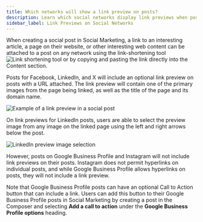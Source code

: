 ```yaml
---
title: Which networks will show a link preview on posts?
description: Learn which social networks display link previews when posting links in Social Marketing.
sidebar_label: Link Previews on Social Networks
---
```


When creating a social post in Social Marketing, a link to an interesting article, a page on their website, or other interesting web content can be attached to a post on any network using the link-shortening tool ![Link shortening tool](/img/social-marketing/link-shortening-tool.png) or by copying and pasting the link directly into the Content section.

Posts for Facebook, LinkedIn, and X will include an optional link preview on posts with a URL attached. The link preview will contain one of the primary images from the page being linked, as well as the title of the page and its domain name.

<div style={{textAlign: 'center'}}>
  <img src="/img/social-marketing/link-preview-example.png" alt="Example of a link preview in a social post" />
</div>

On link previews for LinkedIn posts, users are able to select the preview image from any image on the linked page using the left and right arrows below the post.

![LinkedIn preview image selection](/img/social-marketing/linkedin-preview-selection.png)

However, posts on Google Business Profile and Instagram will not include link previews on their posts. Instagram does not permit hyperlinks on individual posts, and while Google Business Profile allows hyperlinks on posts, they will not include a link preview.

Note that Google Business Profile posts can have an optional Call to Action button that can include a link. Users can add this button to their Google Business Profile posts in Social Marketing by creating a post in the Composer and selecting **Add a call to action** under the **Google Business Profile options** heading.
